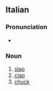==Italian==

===Pronunciation===
* {{rhymes|akka|lang=it}}

===Noun===
{{it-noun|f}}

# [[slap]]
# [[clap]]
# [[chuck]]